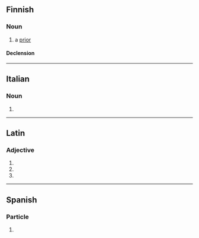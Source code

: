 ==Finnish==

===Noun===
{{fi-noun}}

# a [[prior]]

====Declension====
{{fi-decl-paperi|prior|a}}

----

==Italian==

===Noun===
{{head|it|noun plural form|g=m}}

# {{plural of|priore|lang=it}}

----

==Latin==

===Adjective===
{{head|la|adjective form|head=priorī}}

# {{inflection of|prior||dat|m|s|lang=la}}
# {{inflection of|prior||dat|f|s|lang=la}}
# {{inflection of|prior||dat|n|s|lang=la}}
----
==Spanish==

===Particle===
{{head|es|particle}}

# {{only in|lang=es|a priori}}